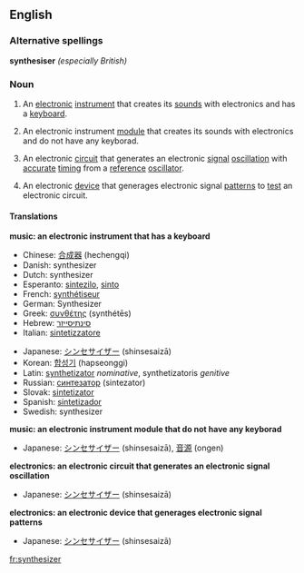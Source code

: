 {{wikipedia}}
==English==

===Alternative spellings===
'''synthesiser''' ''(especially British)''

===Noun===
{{en-noun-reg}}

#{{music}} An [[electronic]] [[instrument]] that creates its [[sound]]s with electronics and has a [[keyboard]].
#{{music}} An electronic instrument [[module]] that creates its sounds with electronics and do not have any keyborad.
#{{electronics}} An electronic [[circuit]] that generates an electronic [[signal]] [[oscillation]] with [[accurate]] [[timing]] from a [[reference]] [[oscillator]].
#{{electronics}} An electronic [[device]] that generages electronic signal [[pattern]]s to [[test]] an electronic circuit.

====Translations====
'''music: an electronic instrument that has a keyboard'''
{{top}}
*Chinese: [[合成器]] (hechengqi)
*Danish: synthesizer
*Dutch: synthesizer
*Esperanto: [[sintezilo]], [[sinto]]
*French: [[synthétiseur]]
*German: Synthesizer
*Greek: [[συνθέτης]] (synthét&#275;s)
*Hebrew: [[סינתיסייזר]]
*Italian: [[sintetizzatore]]
{{mid}}
*Japanese: [[シンセサイザー]] (shinsesaizā)
*Korean: [[합성기]] (hapseonggi)
*Latin: [[synthetizator]] ''nominative'', synthetizatoris ''genitive''
*Russian: [[синтезатор]] (sintezator)
*Slovak: [[sintetizator]]
*Spanish: [[sintetizador]]
*Swedish: synthesizer
{{bottom}}

'''music: an electronic instrument module that do not have any keyborad'''
{{top}}
*Japanese: [[シンセサイザー]] (shinsesaizā), [[音源]] (ongen)
{{mid}}
{{bottom}}

'''electronics: an electronic circuit that generates an electronic signal oscillation'''
{{top}}
*Japanese: [[シンセサイザー]] (shinsesaizā)
{{mid}}
{{bottom}}

'''electronics: an electronic device that generages electronic signal patterns'''
{{top}}
*Japanese: [[シンセサイザー]] (shinsesaizā)
{{mid}}
{{bottom}}


[[fr:synthesizer]]